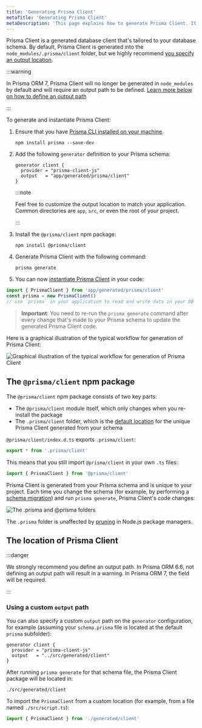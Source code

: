 ```yaml
---
title: 'Generating Prisma Client'
metaTitle: 'Generating Prisma Client'
metaDescription: 'This page explains how to generate Prisma Client. It also provides additional context on the generated client, typical workflows and Node.js configuration.'
---
```


Prisma Client is a generated database client that's tailored to your database schema. By default, Prisma Client is generated into the `node_modules/.prisma/client` folder, but we highly recommend [you specify an output location](#using-a-custom-output-path).

:::warning

In Prisma ORM 7, Prisma Client will no longer be generated in `node_modules` by default and will require an output path to be defined. [Learn more below on how to define an output path](#using-a-custom-output-path)

:::

To generate and instantiate Prisma Client:

1. Ensure that you have [Prisma CLI installed on your machine](/orm/tools/prisma-cli#installation).

   ```terminal
   npm install prisma --save-dev
   ```

1. Add the following `generator` definition to your Prisma schema:

   ```prisma
   generator client {
     provider = "prisma-client-js"
     output   = "app/generated/prisma/client"
   }
   ```

   :::note

   Feel free to customize the output location to match your application. Common directories are `app`, `src`, or even the root of your project.

   :::

1. Install the `@prisma/client` npm package:

   ```terminal
   npm install @prisma/client
   ```

1. Generate Prisma Client with the following command:

   ```terminal
   prisma generate
   ```

1. You can now [instantiate Prisma Client](/orm/prisma-client/setup-and-configuration/instantiate-prisma-client) in your code:

  ```ts
  import { PrismaClient } from 'app/generated/prisma/client'
  const prisma = new PrismaClient()
  // use `prisma` in your application to read and write data in your DB
  ```

> **Important**: You need to re-run the `prisma generate` command after every change that's made to your Prisma schema to update the generated Prisma Client code.

Here is a graphical illustration of the typical workflow for generation of Prisma Client:

![Graphical illustration of the typical workflow for generation of Prisma Client](./prisma-client-generation-workflow.png)

## The `@prisma/client` npm package

The `@prisma/client` npm package consists of two key parts:

- The `@prisma/client` module itself, which only changes when you re-install the package
- The `.prisma/client` folder, which is the [default location](#using-a-custom-output-path) for the unique Prisma Client generated from your schema

`@prisma/client/index.d.ts` exports `.prisma/client`:

```ts
export * from '.prisma/client'
```

This means that you still import `@prisma/client` in your own `.ts` files:

```ts
import { PrismaClient } from '@prisma/client'
```

Prisma Client is generated from your Prisma schema and is unique to your project. Each time you change the schema (for example, by performing a [schema migration](/orm/prisma-migrate)) and run `prisma generate`, Prisma Client's code changes:

![The .prisma and @prisma folders](./prisma-client-node-module.png)

The `.prisma` folder is unaffected by [pruning](https://docs.npmjs.com/cli/prune.html) in Node.js package managers.

## The location of Prisma Client

:::danger

We strongly recommend you define an output path. In Prisma ORM 6.6, not defining an output path will result in a warning. In Prisma ORM 7, the field will be required.

:::

### Using a custom `output` path

You can also specify a custom `output` path on the `generator` configuration, for example (assuming your `schema.prisma` file is located at the default `prisma` subfolder):

```prisma
generator client {
  provider = "prisma-client-js"
  output   = "../src/generated/client"
}
```

After running `prisma generate` for that schema file, the Prisma Client package will be located in:

```
./src/generated/client
```

To import the `PrismaClient` from a custom location (for example, from a file named `./src/script.ts`):

```ts
import { PrismaClient } from './generated/client'
```
